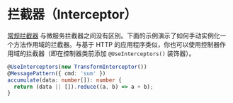 # 拦截器（Interceptor）

[常规拦截器](/interceptors) 与微服务拦截器之间没有区别。下面的示例演示了如何手动实例化一个方法作用域的拦截器。与基于 HTTP 的应用程序类似，你也可以使用控制器作用域的拦截器（即在控制器类前添加 `@UseInterceptors()` 装饰器）。

```ts
@UseInterceptors(new TransformInterceptor())
@MessagePattern({ cmd: 'sum' })
accumulate(data: number[]): number {
  return (data || []).reduce((a, b) => a + b);
}
```
